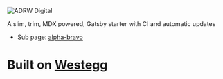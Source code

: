 ![ADRW Digital](/img/logos/h.png)

A slim, trim, MDX powered, Gatsby starter with CI and automatic updates

- Sub page: [alpha-bravo][ab]

# Built on [Westegg][we]

[ab]: /alpha/bravo/
[we]: https://westegg.xyz/
